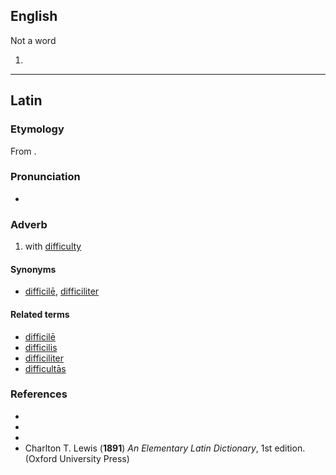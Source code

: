 ==English==

Not a word
{{head|en|comparative adjective}}

# {{en-comparative of|difficult}}

----

==Latin==

===Etymology===
From {{m|la|difficilis||difficult, troublesome}}.

===Pronunciation===
* {{a|Classical}} {{IPA|/dif.fiˈkul.ter/|lang=la}}

===Adverb===
{{la-adv|difficulter}}

# with [[difficulty]]

====Synonyms====
* {{sense|with difficulty}} [[difficile#Latin|difficilē]], [[difficiliter]]

====Related terms====
* [[difficile#Latin|difficilē]]
* [[difficilis]]
* [[difficiliter]]
* [[difficultas|difficultās]]

===References===
* {{R:L&S}}
* {{R:Elementary Lewis}}
* {{R:Gaffiot}}
* Charlton T. Lewis ('''1891''') ''An Elementary Latin Dictionary'', 1st edition. (Oxford University Press)